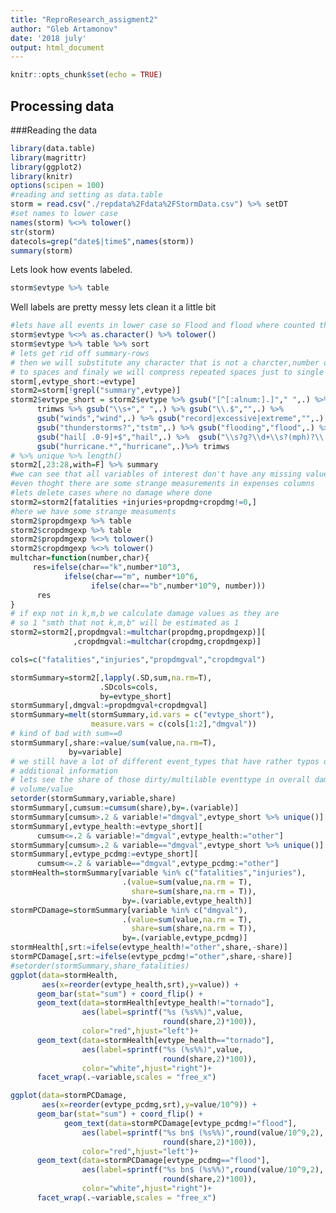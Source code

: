 ```yaml
---
title: "ReproResearch_assigment2"
author: "Gleb Artamonov"
date: '2018 july'
output: html_document
---
```


```r
knitr::opts_chunk$set(echo = TRUE)
```

## Processing data
###Reading the data
```r
library(data.table)
library(magrittr)
library(ggplot2)
library(knitr)
options(scipen = 100)
#reading and setting as data.table
storm = read.csv("./repdata%2Fdata%2FStormData.csv") %>% setDT
#set names to lower case
names(storm) %<>% tolower()
str(storm)
datecols=grep("date$|time$",names(storm))
summary(storm)
```
Lets look how events labeled.
```r
storm$evtype %>% table
```
Well labels are pretty messy lets clean it a little bit
```r
#lets have all events in lower case so Flood and flood where counted the same
storm$evtype %<>% as.character() %>% tolower()
storm$evtype %>% table %>% sort
# lets get rid off summary-rows
# then we will substitute any character that is not a charcter,number or dot
# to spaces and finaly we will compress repeated spaces just to single one
storm[,evtype_short:=evtype]
storm2=storm[!grepl("summary",evtype)]
storm2$evtype_short = storm2$evtype %>% gsub("[^[:alnum:].]"," ",.) %>% 
      trimws %>% gsub("\\s+"," ",.) %>% gsub("\\.$","",.) %>% 
      gsub("winds","wind",.) %>% gsub("record|excessive|extreme","",.) %>% 
      gsub("thunderstorms?","tstm",.) %>% gsub("flooding","flood",.) %>% 
      gsub("hail[ .0-9]+$","hail",.) %>%  gsub("\\s?g?\\d+\\s?(mph)?\\.?","",.) %>% 
      gsub("hurricane.*","hurricane",.)%>% trimws
# %>% unique %>% length()
storm2[,23:28,with=F] %>% summary
#we can see that all variables of interest don't have any missing values
#even thoght there are some strange measurements in expenses columns
#lets delete cases where no damage where done
storm2=storm2[fatalities +injuries+propdmg+cropdmg!=0,]
#here we have some strange measuments
storm2$propdmgexp %>% table
storm2$cropdmgexp %>% table
storm2$propdmgexp %<>% tolower()
storm2$cropdmgexp %<>% tolower()
multchar=function(number,char){
     res=ifelse(char=="k",number*10^3,
            ifelse(char=="m", number*10^6,
                  ifelse(char=="b",number*10^9, number)))
      res
}
# if exp not in k,m,b we calculate damage values as they are 
# so 1 "smth that not k,m,b" will be estimated as 1
storm2=storm2[,propdmgval:=multchar(propdmg,propdmgexp)][
              ,cropdmgval:=multchar(cropdmg,cropdmgexp)]

cols=c("fatalities","injuries","propdmgval","cropdmgval")

stormSummary=storm2[,lapply(.SD,sum,na.rm=T),
                    .SDcols=cols,
                    by=evtype_short]
stormSummary[,dmgval:=propdmgval+cropdmgval]
stormSummary=melt(stormSummary,id.vars = c("evtype_short"),
                  measure.vars = c(cols[1:2],"dmgval"))
# kind of bad with sum==0
stormSummary[,share:=value/sum(value,na.rm=T),
             by=variable]
# we still have a lot of different event_types that have rather typos or some 
# additional information
# lets see the share of those dirty/multilable eventtype in overall damage
# volume/value
setorder(stormSummary,variable,share)
stormSummary[,cumsum:=cumsum(share),by=.(variable)]
stormSummary[cumsum>.2 & variable!="dmgval",evtype_short %>% unique()]
stormSummary[,evtype_health:=evtype_short][
      cumsum<=.2 & variable!="dmgval",evtype_health:="other"]
stormSummary[cumsum>.2 & variable=="dmgval",evtype_short %>% unique()]
stormSummary[,evtype_pcdmg:=evtype_short][
      cumsum<=.2 & variable=="dmgval",evtype_pcdmg:="other"]
stormHealth=stormSummary[variable %in% c("fatalities","injuries"),
                         .(value=sum(value,na.rm = T),
                           share=sum(share,na.rm = T)),
                         by=.(variable,evtype_health)]
stormPCDamage=stormSummary[variable %in% c("dmgval"),
                         .(value=sum(value,na.rm = T),
                           share=sum(share,na.rm = T)),
                         by=.(variable,evtype_pcdmg)]
stormHealth[,srt:=ifelse(evtype_health!="other",share,-share)]
stormPCDamage[,srt:=ifelse(evtype_pcdmg!="other",share,-share)]
#setorder(stormSummary,share_fatalities)
ggplot(data=stormHealth,
       aes(x=reorder(evtype_health,srt),y=value)) + 
      geom_bar(stat="sum") + coord_flip() + 
      geom_text(data=stormHealth[evtype_health!="tornado"],
                aes(label=sprintf("%s (%s%%)",value,
                                  round(share,2)*100)),
                color="red",hjust="left")+ 
      geom_text(data=stormHealth[evtype_health=="tornado"],
                aes(label=sprintf("%s (%s%%)",value,
                                  round(share,2)*100)),
                color="white",hjust="right")+
      facet_wrap(.~variable,scales = "free_x")

ggplot(data=stormPCDamage,
       aes(x=reorder(evtype_pcdmg,srt),y=value/10^9)) + 
      geom_bar(stat="sum") + coord_flip() +
            geom_text(data=stormPCDamage[evtype_pcdmg!="flood"],
                aes(label=sprintf("%s bn$ (%s%%)",round(value/10^9,2),
                                  round(share,2)*100)),
                color="red",hjust="left")+ 
      geom_text(data=stormPCDamage[evtype_pcdmg=="flood"],
                aes(label=sprintf("%s bn$ (%s%%)",round(value/10^9,2),
                                  round(share,2)*100)),
                color="white",hjust="right")+
      facet_wrap(.~variable,scales = "free_x")
```



